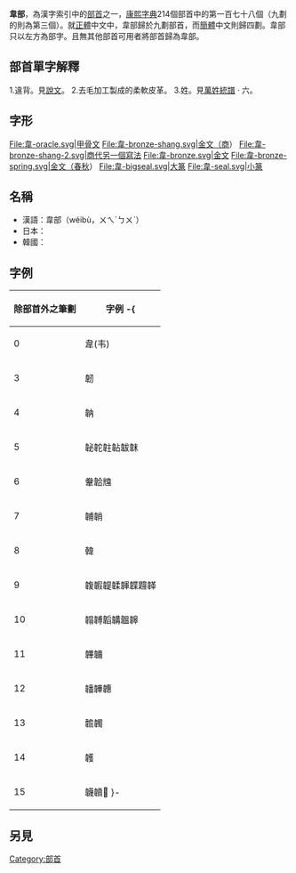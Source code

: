 {{Kangxi Radical Infobox|178|uni=97CB
|meaning=[[鞣製|鞣製]][[皮革|皮革]]
|prev=革
|next=韭
|pny= wéi
|bopo= ㄨㄟˊ
|wade= wei2
|jyutping= wai4, wai5
|yale= wai4
|hi= イ i<br>なめしがわ nameshigawa
|kanji= 鞣革 nameshigawa
|hang= 다룸가죽 darumgajuk
|hanja= 위 wi
|hanviet= vi, vy
}}

'''韋部'''，為漢字索引中的[[部首|部首]]之一，[[康熙字典|康熙字典]]214個部首中的第一百七十八個（九劃的則為第三個）。就[[正體|正體]]中文中，韋部歸於九劃部首，而[[簡體|簡體]]中文則歸四劃。韋部只以左方為部字。且無其他部首可用者將部首歸為韋部。

== 部首單字解釋 ==

1.違背。見[[說文|說文]]。
2.去毛加工製成的柔軟皮革。
3.姓。見[[萬姓統譜|萬姓統譜]] · 六。

== 字形 ==
<gallery>
File:韋-oracle.svg|甲骨文
File:韋-bronze-shang.svg|金文（商）
File:韋-bronze-shang-2.svg|商代另一個寫法
File:韋-bronze.svg|金文
File:韋-bronze-spring.svg|金文（春秋）
File:韋-bigseal.svg|大篆
File:韋-seal.svg|小篆
</gallery>

==名稱==
* 漢語：韋部（wéibù，ㄨㄟˊㄅㄨˋ）
* 日本：{{lang|ja|韋部、いぶ}}
* 韓國：{{lang|ko|韋部、다룸가죽위부（darumgajuk wi bu）}}

==字例==
{| class="wikitable"
! 除部首外之筆劃 !! 字例
-{
|----
| 0 || 韋(韦)
|----
| 3 || 韌
|----
| 4 || 䪏
|----
| 5 || 䪐䪑䪒䪓韍韎
|----
| 6 || 韏韐韑
|----
| 7 || 䪔韒
|----
| 8 || 韓
|----
| 9 || 䪖䪗䪘韖韗韘韙韚
|----
| 10 || 䪚䪙韜韝韞韟
|----
| 11 || 韠韛
|----
| 12 || 䪛韡韢
|----
| 13 || 䪜韣
|----
| 14 || 䪝
|----
| 15 || 韤韥𩏳
}-
|}

==另見==
{{wiktionary|韋}}

{{康熙部首}}
{{简体中文部首}}
{{lang-stub}}

[[Category:部首|Category:部首]]